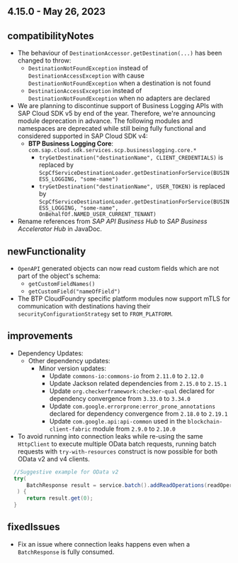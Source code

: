 ## 4.15.0 - May 26, 2023

## compatibilityNotes

- The behaviour of `DestinationAccessor.getDestination(...)` has been changed to throw:
  - `DestinationNotFoundException` instead of `DestinationAccessException` with cause `DestinationNotFoundException` when a destination is not found
  - `DestinationAccessException` instead of `DestinationNotFoundException` when no adapters are declared
- We are planning to discontinue support of Business Logging APIs with SAP Cloud SDK v5 by end of the year.
  Therefore, we're announcing module deprecation in advance.
  The following modules and namespaces are deprecated while still being fully functional and considered supported in SAP
  Cloud SDK v4:
  - **BTP Business Logging Core**: `com.sap.cloud.sdk.services.scp.businesslogging.core.*`
    - `tryGetDestination("destinationName", CLIENT_CREDENTIALS)` is replaced by
      `ScpCfServiceDestinationLoader.getDestinationForService(BUSINESS_LOGGING, "some-name")`
    - `tryGetDestination("destinationName", USER_TOKEN)` is replaced by
      `ScpCfServiceDestinationLoader.getDestinationForService(BUSINESS_LOGGING, "some-name", OnBehalfOf.NAMED_USER_CURRENT_TENANT)`
- Rename references from _SAP API Business Hub_ to _SAP Business Accelerator Hub_ in JavaDoc.

## newFunctionality

- `OpenAPI` generated objects can now read custom fields which are not part of the object's schema:
  - `getCustomFieldNames()`
  - `getCustomField("nameOfField")`
- The BTP CloudFoundry specific platform modules now support mTLS for communication with destinations having their `securityConfigurationStrategy` set to `FROM_PLATFORM`.

## improvements

- Dependency Updates:
  - Other dependency updates:
    - Minor version updates:
      - Update `commons-io:commons-io` from `2.11.0` to `2.12.0`
      - Update Jackson related dependencies from `2.15.0` to `2.15.1`
      - Update `org.checkerframework:checker-qual` declared for dependency convergence from `3.33.0` to `3.34.0`
      - Update `com.google.errorprone:error_prone_annotations` declared for dependency convergence from `2.18.0` to `2.19.1`
      - Update `com.google.api:api-common` used in the `blockchain-client-fabric` module from `2.9.0` to `2.10.0`
- To avoid running into connection leaks while re-using the same `HttpClient` to execute multiple OData batch requests, running batch requests with `try-with-resources` construct is now possible for both OData v2 and v4 clients.

```java
  //Suggestive example for OData v2
  try(
      BatchResponse result = service.batch().addReadOperations(readOperation).executeRequest(dest)
   ) {
      return result.get(0);
  }
```

## fixedIssues

- Fix an issue where connection leaks happens even when a `BatchResponse` is fully consumed.

